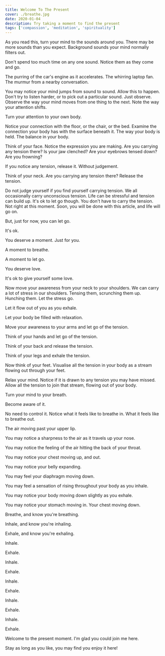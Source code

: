 ```yaml
---
title: Welcome To The Present
cover: ./breathe.jpg
date: 2020-01-04
description: Try taking a moment to find the present
tags: ['compassion', 'meditation', 'spirituality']
---
```


As you read this, turn your mind to the sounds around you. There may be more sounds than you expect. Background sounds your mind normally filters out.

Don't spend too much time on any one sound. Notice them as they come and go.

The purring of the car's engine as it accelerates. The whirring laptop fan. The murmur from a nearby conversation.

You may notice your mind jumps from sound to sound. Allow this to happen. Don't try to listen harder, or to pick out a particular sound. Just observe. Observe the way your mind moves from one thing to the next. Note the way your attention shifts.

Turn your attention to your own body. 

Notice your connection with the floor, or the chair, or the bed. Examine the connection your body has with the surface beneath it. The way your body is held. The balance in your body.

Think of your face. Notice the expression you are making. Are you carrying any tension there? Is your jaw clenched? Are your eyebrows tensed down? Are you frowning?

If you notice any tension, release it. Without judgement.

Think of your neck. Are you carrying any tension there? Release the tension.

Do not judge yourself if you find yourself carrying tension. We all occasionally carry unconscious tension. Life can be stressful and tension can build up. It's ok to let go though. You don't have to carry the tension. Not right at this moment. Soon, you will be done with this article, and life will go on.

But, just for now, you can let go.

It's ok.

You deserve a moment. Just for you.

A moment to breathe.

A moment to let go.

You deserve love.

It's ok to give yourself some love.

Now move your awareness from your neck to your shoulders. We can carry a lot of stress in our shoulders. Tensing them, scrunching them up. Hunching them. Let the stress go.

Let it flow out of you as you exhale. 

Let your body be filled with relaxation.

Move your awareness to your arms and let go of the tension.

Think of your hands and let go of the tension.

Think of your back and release the tension.

Think of your legs and exhale the tension.

Now think of your feet. Visualise all the tension in your body as a stream flowing out through your feet.

Relax your mind. Notice if it is drawn to any tension you may have missed. Allow all the tension to join that stream, flowing out of your body.

Turn your mind to your breath.

Become aware of it.

No need to control it. Notice what it feels like to breathe in. What it feels like to breathe out.

The air moving past your upper lip. 

You may notice a sharpness to the air as it travels up your nose.

You may notice the feeling of the air hitting the back of your throat.

You may notice your chest moving up, and out.

You may notice your belly expanding.

You may feel your diaphragm moving down.

You may feel a sensation of rising throughout your body as you inhale.

You may notice your body moving down slightly as you exhale.

You may notice your stomach moving in. Your chest moving down.

Breathe, and know you're breathing.

Inhale, and know you're inhaling.

Exhale, and know you're exhaling.

Inhale.

Exhale.

Inhale.

Exhale.

Inhale.

Exhale.

Inhale.

Exhale.

Inhale.

Exhale.

Welcome to the present moment. I'm glad you could join me here.

Stay as long as you like, you may find you enjoy it here!